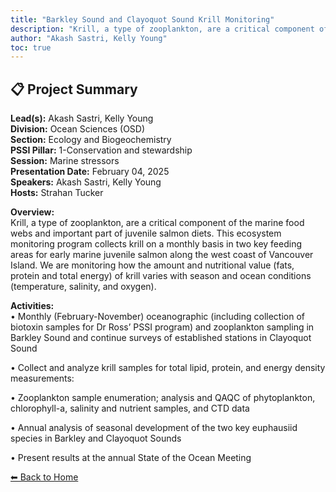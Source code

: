 ---
title: "Barkley Sound and Clayoquot Sound Krill Monitoring"
description: "Krill, a type of zooplankton, are a critical component of the marine food webs and important part of juvenile salmon diets. This ecosystem monitoring program collects krill on a monthly basis in two key feeding areas for early marine juvenile salmon along the west coast of Vancouver Island. We are monitoring how the amount and nutritional value (fats, protein and total energy) of krill varies with season and ocean conditions (temperature, salinity, and oxygen)."
author: "Akash Sastri, Kelly Young"
toc: true
---

## 📋 Project Summary

**Lead(s):** Akash Sastri, Kelly Young  
**Division:** Ocean Sciences (OSD)  
**Section:** Ecology and Biogeochemistry  
**PSSI Pillar:** 1-Conservation and stewardship  
**Session:** Marine stressors  
**Presentation Date:** February 04, 2025  
**Speakers:** Akash Sastri, Kelly Young  
**Hosts:** Strahan Tucker  

**Overview:**  
Krill, a type of zooplankton, are a critical component of the marine food webs and important part of juvenile salmon diets. This ecosystem monitoring program collects krill on a monthly basis in two key feeding areas for early marine juvenile salmon along the west coast of Vancouver Island. We are monitoring how the amount and nutritional value (fats, protein and total energy) of krill varies with season and ocean conditions (temperature, salinity, and oxygen).   

**Activities:**  
•	Monthly (February-November) oceanographic (including collection of biotoxin samples for Dr Ross' PSSI program) and zooplankton sampling in Barkley Sound and continue surveys of established stations in Clayoquot Sound   
•	Collect and analyze krill samples for total lipid, protein, and energy density measurements: 
•	 Zooplankton sample enumeration; analysis and QAQC of phytoplankton, chlorophyll-a, salinity and nutrient samples, and CTD data
•	Annual analysis of seasonal development of the two key euphausiid species in Barkley and Clayoquot Sounds
•	Present results at the annual State of the Ocean Meeting

[⬅ Back to Home](../index.qmd)
